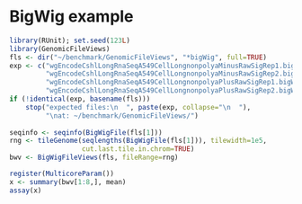 # BigWig example

```r
library(RUnit); set.seed(123L)
library(GenomicFileViews)
fls <- dir("~/benchmark/GenomicFileViews", "*bigWig", full=TRUE)
exp <- c("wgEncodeCshlLongRnaSeqA549CellLongnonpolyaMinusRawSigRep1.bigWig", 
         "wgEncodeCshlLongRnaSeqA549CellLongnonpolyaMinusRawSigRep2.bigWig", 
         "wgEncodeCshlLongRnaSeqA549CellLongnonpolyaPlusRawSigRep1.bigWig", 
         "wgEncodeCshlLongRnaSeqA549CellLongnonpolyaPlusRawSigRep2.bigWig")
if (!identical(exp, basename(fls)))
    stop("expected files:\n  ", paste(exp, collapse="\n  "),
         "\nat: ~/benchmark/GenomicFileViews/")
    
seqinfo <- seqinfo(BigWigFile(fls[1]))
rng <- tileGenome(seqlengths(BigWigFile(fls[1])), tilewidth=1e5,
                  cut.last.tile.in.chrom=TRUE)
bwv <- BigWigFileViews(fls, fileRange=rng)

register(MulticoreParam())
x <- summary(bwv[1:8,], mean)
assay(x)
```
